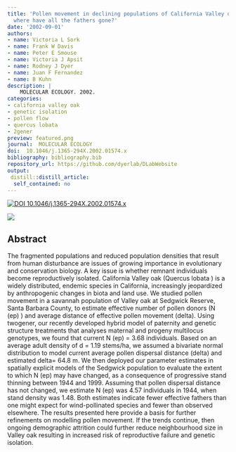 ```yaml
---
title: 'Pollen movement in declining populations of California Valley oak, Quercus lobata:
  where have all the fathers gone?'
date: '2002-09-01'
authors:
- name: Victoria L Sork
- name: Frank W Davis
- name: Peter E Smouse
- name: Victoria J Apsit
- name: Rodney J Dyer
- name: Juan F Fernandez
- name: B Kuhn
description: |
    MOLECULAR ECOLOGY. 2002.  
categories: 
- california valley oak
- genetic isolation
- pollen flow
- quercus lobata
- 2gener
preview: featured.png
journal:  MOLECULAR ECOLOGY
doi:  10.1046/j.1365-294X.2002.01574.x
bibliography: bibliography.bib
repository_url: https://github.com/dyerlab/DLabWebsite
output:
 distill::distill_article:
  self_contained: no
---
```


 [![ DOI 10.1046/j.1365-294X.2002.01574.x](https://img.shields.io/badge/DOI-474747.svg)](https://doi.org/10.1046/j.1365-294X.2002.01574.x)

![]( featured.png )

## Abstract

The fragmented populations and reduced population densities that result from human disturbance are issues of growing importance in evolutionary and conservation biology. A key issue is whether remnant individuals become reproductively isolated. California Valley oak (Quercus lobata ) is a widely distributed, endemic species in California, increasingly jeopardized by anthropogenic changes in biota and land use. We studied pollen movement in a savannah population of Valley oak at Sedgwick Reserve, Santa Barbara County, to estimate effective number of pollen donors (N (ep) ) and average distance of effective pollen movement (delta). Using twogener, our recently developed hybrid model of paternity and genetic structure treatments that analyses maternal and progeny multilocus genotypes, we found that current N (ep) = 3.68 individuals. Based on an average adult density of d = 1.19 stems/ha, we assumed a bivariate normal distribution to model current average pollen dispersal distance (delta) and estimated delta= 64.8 m. We then deployed our parameter estimates in spatially explicit models of the Sedgwick population to evaluate the extent to which N (ep) may have changed, as a consequence of progressive stand thinning between 1944 and 1999. Assuming that pollen dispersal distance has not changed, we estimate N (ep) was 4.57 individuals in 1944, when stand density was 1.48. Both estimates indicate fewer effective fathers than one might expect for wind-pollinated species and fewer than observed elsewhere. The results presented here provide a basis for further refinements on modelling pollen movement. If the trends continue, then ongoing demographic attrition could further reduce neighbourhood size in Valley oak resulting in increased risk of reproductive failure and genetic isolation.
